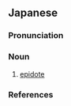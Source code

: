 ==Japanese==
{{wikipedia|lang=ja}}
{{ja-kanjitab|りょく|れん|せき|yomi=o}}

===Pronunciation===
{{ja-pron|yomi=o|りょくれんせき|acc=3|acc_ref=DJR}}

===Noun===
{{ja-noun|りょくれんせき}}

# {{lb|ja|mineral|sort=りょくれんせき}} [[epidote]]

===References===
<references/>